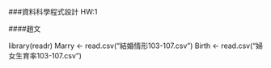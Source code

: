 ###資料科學程式設計 HW:1

####趙文

library(readr)
Marry <- read.csv("結婚情形103-107.csv")
Birth <- read.csv("婦女生育率103-107.csv")


